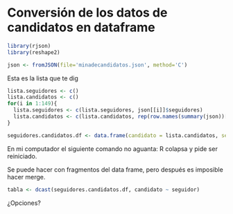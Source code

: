 Conversión de los datos de candidatos en dataframe
========================================================

```r
library(rjson)
library(reshape2)
```

```r
json <- fromJSON(file='minadecandidatos.json', method='C') 
```

Esta es la lista que te dig

```r
lista.seguidores <- c()
lista.candidatos <- c()
for(i in 1:149){
  lista.seguidores <- c(lista.seguidores, json[[i]]$seguidores)
  lista.candidatos <- c(lista.candidatos, rep(row.names(summary(json))[i], length(json[[i]]$seguidores)))
}

seguidores.candidatos.df <- data.frame(candidato = lista.candidatos, seguidor = lista.seguidores, val= rep(1, 1639770))

```

En mi computador el siguiente comando no aguanta: R colapsa y pide ser reiniciado. 

Se puede hacer con fragmentos del data frame, pero después es imposible hacer merge. 

```r
tabla <- dcast(seguidores.candidatos.df, candidato ~ seguidor)
```

¿Opciones?